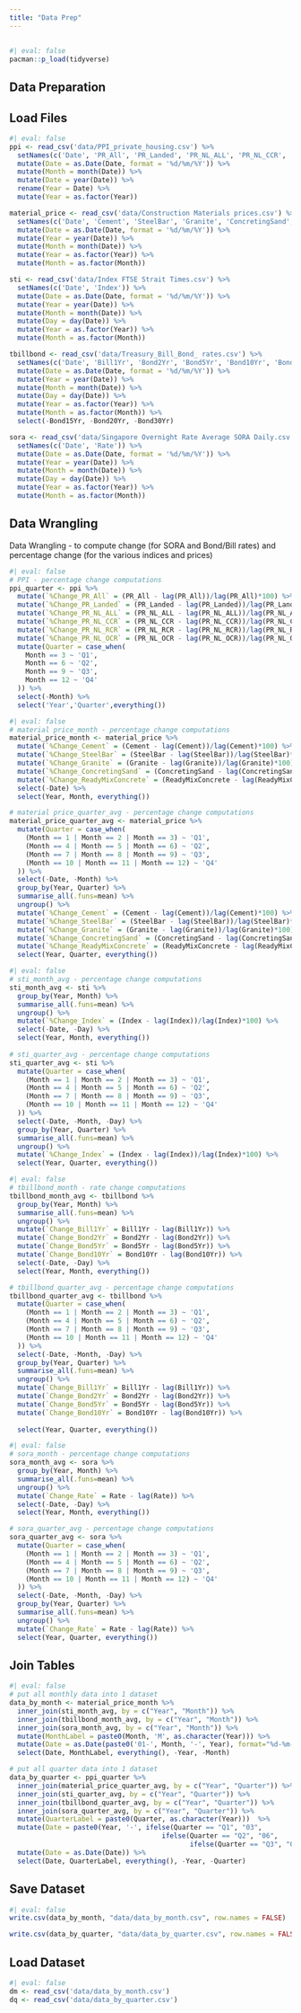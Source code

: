 ```yaml
---
title: "Data Prep"
---
```


## 

```r
#| eval: false
pacman::p_load(tidyverse)
```

## Data Preparation

::: panel-tabset
## Load Files

```r
#| eval: false
ppi <- read_csv('data/PPI_private_housing.csv') %>% 
  setNames(c('Date', 'PR_All', 'PR_Landed', 'PR_NL_ALL', 'PR_NL_CCR', 'PR_NL_RCR', 'PR_NL_OCR')) %>%
  mutate(Date = as.Date(Date, format = '%d/%m/%Y')) %>% 
  mutate(Month = month(Date)) %>% 
  mutate(Date = year(Date)) %>% 
  rename(Year = Date) %>% 
  mutate(Year = as.factor(Year))

material_price <- read_csv('data/Construction Materials prices.csv') %>% 
  setNames(c('Date', 'Cement', 'SteelBar', 'Granite', 'ConcretingSand', 'ReadyMixConcrete')) %>% 
  mutate(Date = as.Date(Date, format = '%d/%m/%Y')) %>% 
  mutate(Year = year(Date)) %>% 
  mutate(Month = month(Date)) %>% 
  mutate(Year = as.factor(Year)) %>% 
  mutate(Month = as.factor(Month))

sti <- read_csv('data/Index FTSE Strait Times.csv') %>% 
  setNames(c('Date', 'Index')) %>% 
  mutate(Date = as.Date(Date, format = '%d/%m/%Y')) %>% 
  mutate(Year = year(Date)) %>% 
  mutate(Month = month(Date)) %>% 
  mutate(Day = day(Date)) %>% 
  mutate(Year = as.factor(Year)) %>% 
  mutate(Month = as.factor(Month))

tbillbond <- read_csv('data/Treasury_Bill_Bond_ rates.csv') %>% 
  setNames(c('Date', 'Bill1Yr', 'Bond2Yr', 'Bond5Yr', 'Bond10Yr', 'Bond15Yr', 'Bond20Yr','Bond30Yr')) %>% 
  mutate(Date = as.Date(Date, format = '%d/%m/%Y')) %>% 
  mutate(Year = year(Date)) %>% 
  mutate(Month = month(Date)) %>% 
  mutate(Day = day(Date)) %>% 
  mutate(Year = as.factor(Year)) %>% 
  mutate(Month = as.factor(Month)) %>% 
  select(-Bond15Yr, -Bond20Yr, -Bond30Yr)

sora <- read_csv('data/Singapore Overnight Rate Average SORA Daily.csv') %>% 
  setNames(c('Date', 'Rate')) %>% 
  mutate(Date = as.Date(Date, format = '%d/%m/%Y')) %>% 
  mutate(Year = year(Date)) %>% 
  mutate(Month = month(Date)) %>% 
  mutate(Day = day(Date)) %>% 
  mutate(Year = as.factor(Year)) %>% 
  mutate(Month = as.factor(Month))
```

## Data Wrangling

Data Wrangling - to compute change (for SORA and Bond/Bill rates) and percentage change (for the various indices and prices)

```r
#| eval: false
# PPI - percentage change computations
ppi_quarter <- ppi %>% 
  mutate(`%Change_PR_All` = (PR_All - lag(PR_All))/lag(PR_All)*100) %>% 
  mutate(`%Change_PR_Landed` = (PR_Landed - lag(PR_Landed))/lag(PR_Landed)*100) %>% 
  mutate(`%Change_PR_NL_ALL` = (PR_NL_ALL - lag(PR_NL_ALL))/lag(PR_NL_ALL)*100) %>% 
  mutate(`%Change_PR_NL_CCR` = (PR_NL_CCR - lag(PR_NL_CCR))/lag(PR_NL_CCR)*100) %>% 
  mutate(`%Change_PR_NL_RCR` = (PR_NL_RCR - lag(PR_NL_RCR))/lag(PR_NL_RCR)*100) %>% 
  mutate(`%Change_PR_NL_OCR` = (PR_NL_OCR - lag(PR_NL_OCR))/lag(PR_NL_OCR)*100) %>% 
  mutate(Quarter = case_when(
    Month == 3 ~ 'Q1',
    Month == 6 ~ 'Q2',
    Month == 9 ~ 'Q3',
    Month == 12 ~ 'Q4'
  )) %>% 
  select(-Month) %>% 
  select('Year','Quarter',everything())
```

```r
#| eval: false
# material price_month - percentage change computations
material_price_month <- material_price %>% 
  mutate(`%Change_Cement` = (Cement - lag(Cement))/lag(Cement)*100) %>% 
  mutate(`%Change_SteelBar` = (SteelBar - lag(SteelBar))/lag(SteelBar)*100) %>%
  mutate(`%Change_Granite` = (Granite - lag(Granite))/lag(Granite)*100) %>%
  mutate(`%Change_ConcretingSand` = (ConcretingSand - lag(ConcretingSand))/lag(ConcretingSand)*100) %>%
  mutate(`%Change_ReadyMixConcrete` = (ReadyMixConcrete - lag(ReadyMixConcrete))/lag(ReadyMixConcrete)*100) %>% 
  select(-Date) %>% 
  select(Year, Month, everything())

# material price_quarter_avg - percentage change computations
material_price_quarter_avg <- material_price %>%
  mutate(Quarter = case_when(
    (Month == 1 | Month == 2 | Month == 3) ~ 'Q1',
    (Month == 4 | Month == 5 | Month == 6) ~ 'Q2',
    (Month == 7 | Month == 8 | Month == 9) ~ 'Q3',
    (Month == 10 | Month == 11 | Month == 12) ~ 'Q4'
  )) %>%
  select(-Date, -Month) %>%
  group_by(Year, Quarter) %>% 
  summarise_all(.funs=mean) %>% 
  ungroup() %>% 
  mutate(`%Change_Cement` = (Cement - lag(Cement))/lag(Cement)*100) %>% 
  mutate(`%Change_SteelBar` = (SteelBar - lag(SteelBar))/lag(SteelBar)*100) %>%
  mutate(`%Change_Granite` = (Granite - lag(Granite))/lag(Granite)*100) %>%
  mutate(`%Change_ConcretingSand` = (ConcretingSand - lag(ConcretingSand))/lag(ConcretingSand)*100) %>%
  mutate(`%Change_ReadyMixConcrete` = (ReadyMixConcrete - lag(ReadyMixConcrete))/lag(ReadyMixConcrete)*100) %>% 
  select(Year, Quarter, everything())
```

```r
#| eval: false
# sti_month_avg - percentage change computations
sti_month_avg <- sti %>% 
  group_by(Year, Month) %>% 
  summarise_all(.funs=mean) %>%
  ungroup() %>% 
  mutate(`%Change_Index` = (Index - lag(Index))/lag(Index)*100) %>% 
  select(-Date, -Day) %>% 
  select(Year, Month, everything())
  
# sti_quarter_avg - percentage change computations
sti_quarter_avg <- sti %>% 
  mutate(Quarter = case_when(
    (Month == 1 | Month == 2 | Month == 3) ~ 'Q1',
    (Month == 4 | Month == 5 | Month == 6) ~ 'Q2',
    (Month == 7 | Month == 8 | Month == 9) ~ 'Q3',
    (Month == 10 | Month == 11 | Month == 12) ~ 'Q4'
  )) %>% 
  select(-Date, -Month, -Day) %>%
  group_by(Year, Quarter) %>% 
  summarise_all(.funs=mean) %>%         
  ungroup() %>%
  mutate(`%Change_Index` = (Index - lag(Index))/lag(Index)*100) %>% 
  select(Year, Quarter, everything())
```

```r
#| eval: false
# tbillbond_month - rate change computations
tbillbond_month_avg <- tbillbond %>% 
  group_by(Year, Month) %>% 
  summarise_all(.funs=mean) %>%
  ungroup() %>% 
  mutate(`Change_Bill1Yr` = Bill1Yr - lag(Bill1Yr)) %>% 
  mutate(`Change_Bond2Yr` = Bond2Yr - lag(Bond2Yr)) %>% 
  mutate(`Change_Bond5Yr` = Bond5Yr - lag(Bond5Yr)) %>% 
  mutate(`Change_Bond10Yr` = Bond10Yr - lag(Bond10Yr)) %>% 
  select(-Date, -Day) %>% 
  select(Year, Month, everything())

# tbillbond_quarter_avg - percentage change computations
tbillbond_quarter_avg <- tbillbond %>% 
  mutate(Quarter = case_when(
    (Month == 1 | Month == 2 | Month == 3) ~ 'Q1',
    (Month == 4 | Month == 5 | Month == 6) ~ 'Q2',
    (Month == 7 | Month == 8 | Month == 9) ~ 'Q3',
    (Month == 10 | Month == 11 | Month == 12) ~ 'Q4'
  )) %>% 
  select(-Date, -Month, -Day) %>% 
  group_by(Year, Quarter) %>% 
  summarise_all(.funs=mean) %>%
  ungroup() %>%
  mutate(`Change_Bill1Yr` = Bill1Yr - lag(Bill1Yr)) %>% 
  mutate(`Change_Bond2Yr` = Bond2Yr - lag(Bond2Yr)) %>% 
  mutate(`Change_Bond5Yr` = Bond5Yr - lag(Bond5Yr)) %>% 
  mutate(`Change_Bond10Yr` = Bond10Yr - lag(Bond10Yr)) %>% 
  
  select(Year, Quarter, everything())
```

```r
#| eval: false
# sora_month - percentage change computations
sora_month_avg <- sora %>% 
  group_by(Year, Month) %>% 
  summarise_all(.funs=mean) %>%
  ungroup() %>% 
  mutate(`Change_Rate` = Rate - lag(Rate)) %>% 
  select(-Date, -Day) %>% 
  select(Year, Month, everything())

# sora_quarter_avg - percentage change computations
sora_quarter_avg <- sora %>% 
  mutate(Quarter = case_when(
    (Month == 1 | Month == 2 | Month == 3) ~ 'Q1',
    (Month == 4 | Month == 5 | Month == 6) ~ 'Q2',
    (Month == 7 | Month == 8 | Month == 9) ~ 'Q3',
    (Month == 10 | Month == 11 | Month == 12) ~ 'Q4'
  )) %>%
  select(-Date, -Month, -Day) %>%
  group_by(Year, Quarter) %>% 
  summarise_all(.funs=mean) %>%
  ungroup() %>%
  mutate(`Change_Rate` = Rate - lag(Rate)) %>% 
  select(Year, Quarter, everything())
```

## Join Tables

```r
#| eval: false
# put all monthly data into 1 dataset
data_by_month <- material_price_month %>% 
  inner_join(sti_month_avg, by = c("Year", "Month")) %>% 
  inner_join(tbillbond_month_avg, by = c("Year", "Month")) %>% 
  inner_join(sora_month_avg, by = c("Year", "Month")) %>% 
  mutate(MonthLabel = paste0(Month, 'M', as.character(Year))) %>% 
  mutate(Date = as.Date(paste0('01-', Month, '-', Year), format="%d-%m-%Y")) %>% 
  select(Date, MonthLabel, everything(), -Year, -Month)

# put all quarter data into 1 dataset
data_by_quarter <- ppi_quarter %>% 
  inner_join(material_price_quarter_avg, by = c("Year", "Quarter")) %>% 
  inner_join(sti_quarter_avg, by = c("Year", "Quarter")) %>% 
  inner_join(tbillbond_quarter_avg, by = c("Year", "Quarter")) %>% 
  inner_join(sora_quarter_avg, by = c("Year", "Quarter")) %>% 
  mutate(QuarterLabel = paste0(Quarter, as.character(Year)))  %>% 
  mutate(Date = paste0(Year, '-', ifelse(Quarter == "Q1", "03", 
                                      ifelse(Quarter == "Q2", "06",
                                             ifelse(Quarter == "Q3", "09", "12"))), "-01")) %>% 
  mutate(Date = as.Date(Date)) %>% 
  select(Date, QuarterLabel, everything(), -Year, -Quarter)
```

## Save Dataset

```r
#| eval: false
write.csv(data_by_month, "data/data_by_month.csv", row.names = FALSE)

write.csv(data_by_quarter, "data/data_by_quarter.csv", row.names = FALSE)
```

## Load Dataset

```r
#| eval: false
dm <- read_csv('data/data_by_month.csv')
dq <- read_csv('data/data_by_quarter.csv')
```
:::

```{}
```
